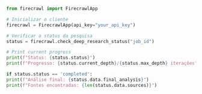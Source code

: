 ```python Python
from firecrawl import FirecrawlApp

# Inicializar o cliente
firecrawl = FirecrawlApp(api_key="your_api_key")

# Verificar o status da pesquisa
status = firecrawl.check_deep_research_status("job_id")

# Print current progress
print(f"Status: {status.status}")
print(f"Progresso: {status.current_depth}/{status.max_depth} iterações")

if status.status == 'completed':
print(f"Análise final: {status.data.final_analysis}")
print(f"Fontes encontradas: {len(status.data.sources)}") 
```
